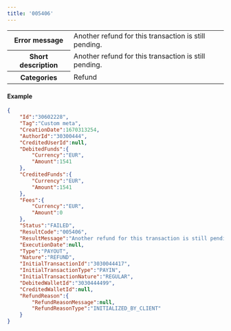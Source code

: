 ---
title: '005406'  
---
  
<table>
    <tbody>
        <tr>
            <th class="header"><strong>Error message</strong></th>
            <td class="table-content">Another refund for this transaction is still pending.</td>
        </tr>
        <tr>
            <th class="header"><strong>Short description</strong></th>
            <td class="table-content">Another refund for this transaction is still pending.</td>
        </tr>
        <tr>
            <th class="header"><strong>Categories</strong></th>
            <td class="table-content">  
<div class="label">Refund</div>
</td>
        </tr>
    </tbody>
</table>  

#### Example  
```json API Response
{
    "Id":"30602228",
    "Tag":"Custom meta",
    "CreationDate":1670313254,
    "AuthorId":"30300444",
    "CreditedUserId":null,
    "DebitedFunds":{
        "Currency":"EUR",
        "Amount":1541
    },
    "CreditedFunds":{
        "Currency":"EUR",
        "Amount":1541
    },
    "Fees":{
        "Currency":"EUR",
        "Amount":0
    },
    "Status":"FAILED",
    "ResultCode":"005406",
    "ResultMessage":"Another refund for this transaction is still pending.",
    "ExecutionDate":null,
    "Type":"PAYOUT",
    "Nature":"REFUND",
    "InitialTransactionId":"3030044417",
    "InitialTransactionType":"PAYIN",
    "InitialTransactionNature":"REGULAR",
    "DebitedWalletId":"3030444499",
    "CreditedWalletId":null,
    "RefundReason":{
        "RefundReasonMessage":null,
        "RefundReasonType":"INITIALIZED_BY_CLIENT"
    }
}
```